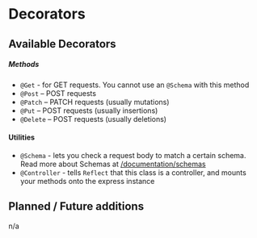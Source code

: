 # Decorators

## Available Decorators

##### Methods

- `@Get` - for GET requests. You cannot use an `@Schema` with this method
- `@Post` – POST requests
- `@Patch` – PATCH requests (usually mutations)
- `@Put` – POST requests (usually insertions)
- `@Delete` – POST requests (usually deletions)

#### Utilities

- `@Schema` - lets you check a request body to match a certain schema. Read more about Schemas at [/documentation/schemas](/documentation/schemas)
- `@Controller` - tells `Reflect` that this class is a controller, and mounts your methods onto the express instance

## Planned / Future additions

n/a
